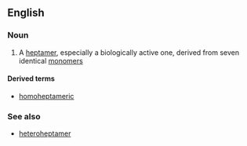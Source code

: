 ==English==

===Noun===
{{en-noun}}

#{{chemistry|biochemistry}} A [[heptamer]], especially a biologically active one, derived from seven identical [[monomer]]s

====Derived terms====
*[[homoheptameric]]

===See also===
*[[heteroheptamer]]